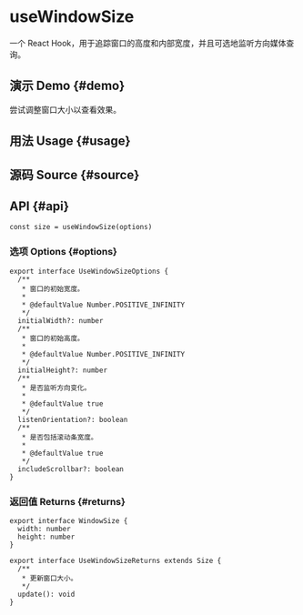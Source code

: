# useWindowSize


<HooksType category="Browser" />

一个 React Hook，用于追踪窗口的高度和内部宽度，并且可选地监听方向媒体查询。

## 演示 Demo \{#demo}

尝试调整窗口大小以查看效果。


<App />

## 用法 Usage \{#usage}



## 源码 Source \{#source}


<Source />

## API \{#api}

```tsx
const size = useWindowSize(options)
```

### 选项 Options \{#options}

```tsx
export interface UseWindowSizeOptions {
  /**
   * 窗口的初始宽度。
   *
   * @defaultValue Number.POSITIVE_INFINITY
   */
  initialWidth?: number
  /**
   * 窗口的初始高度。
   *
   * @defaultValue Number.POSITIVE_INFINITY
   */
  initialHeight?: number
  /**
   * 是否监听方向变化。
   *
   * @defaultValue true
   */
  listenOrientation?: boolean
  /**
   * 是否包括滚动条宽度。
   *
   * @defaultValue true
   */
  includeScrollbar?: boolean
}
```

### 返回值 Returns \{#returns}

```tsx
export interface WindowSize {
  width: number
  height: number
}

export interface UseWindowSizeReturns extends Size {
  /**
   * 更新窗口大小。
   */
  update(): void
}
```
